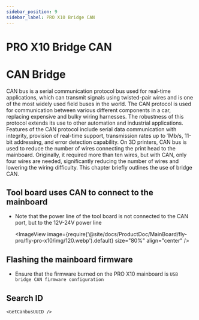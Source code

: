 ```yaml
---
sidebar_position: 9
sidebar_label: PRO X10 Bridge CAN
---
```


# PRO X10 Bridge CAN




# CAN Bridge

CAN bus is a serial communication protocol bus used for real-time applications, which can transmit signals using twisted-pair wires and is one of the most widely used field buses in the world. The CAN protocol is used for communication between various different components in a car, replacing expensive and bulky wiring harnesses. The robustness of this protocol extends its use to other automation and industrial applications. Features of the CAN protocol include serial data communication with integrity, provision of real-time support, transmission rates up to 1Mb/s, 11-bit addressing, and error detection capability.
On 3D printers, CAN bus is used to reduce the number of wires connecting the print head to the mainboard. Originally, it required more than ten wires, but with CAN, only four wires are needed, significantly reducing the number of wires and lowering the wiring difficulty.
This chapter briefly outlines the use of bridge CAN.

## Tool board uses CAN to connect to the mainboard

* Note that the power line of the tool board is not connected to the CAN port, but to the 12V-24V power line

    <ImageView image={require('@site/docs/ProductDoc/MainBoard/fly-pro/fly-pro-x10/img/120.webp').default} size="80%" align="center" />

## Flashing the mainboard firmware

* Ensure that the firmware burned on the PRO X10 mainboard is `USB bridge CAN firmware configuration`

## Search ID

    <GetCanbusUUID />